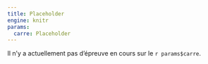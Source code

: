 ```yaml
---
title: Placeholder
engine: knitr
params:
  carre: Placeholder
---
```


Il n'y a actuellement pas d'épreuve en cours sur le `r params$carre`.
